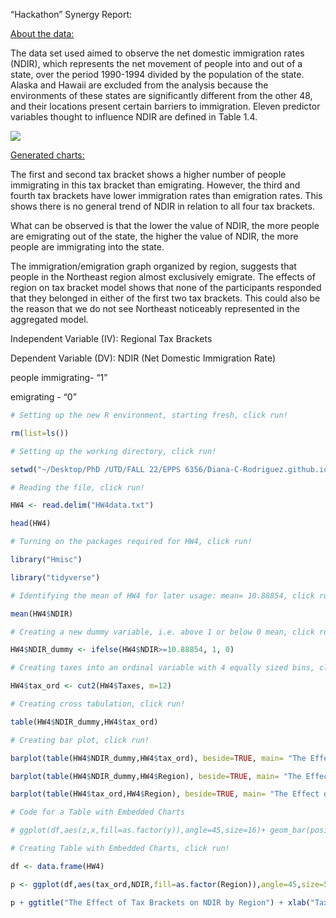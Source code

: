 "Hackathon" Synergy Report:

[About the data:]{.underline}

The data set used aimed to observe the net domestic immigration rates (NDIR), which represents the net movement of people into and out of a state, over the period 1990-1994 divided by the population of the state. Alaska and Hawaii are excluded from the analysis because the environments of these states are significantly different from the other 48, and their locations present certain barriers to immigration. Eleven predictor variables thought to influence NDIR are defined in Table 1.4.

![](images/not%20for%20project-table%201.4%20%20Small.jpeg)

[Generated charts:]{.underline}

The first and second tax bracket shows a higher number of people immigrating in this tax bracket than emigrating. However, the third and fourth tax brackets have lower immigration rates than emigration rates. This shows there is no general trend of NDIR in relation to all four tax brackets.

What can be observed is that the lower the value of NDIR, the more people are emigrating out of the state, the higher the value of NDIR, the more people are immigrating into the state.

The immigration/emigration graph organized by region, suggests that people in the Northeast region almost exclusively emigrate. The effects of region on tax bracket model shows that none of the participants responded that they belonged in either of the first two tax brackets. This could also be the reason that we do not see Northeast noticeably represented in the aggregated model.

Independent Variable (IV): Regional Tax Brackets

Dependent Variable (DV): NDIR (Net Domestic Immigration Rate)

people immigrating- "1"

emigrating - "0"

```r

# Setting up the new R environment, starting fresh, click run!

rm(list=ls())

# Setting up the working directory, click run!

setwd("~/Desktop/PhD /UTD/FALL 22/EPPS 6356/Diana-C-Rodriguez.github.io")

# Reading the file, click run!

HW4 <- read.delim("HW4data.txt")

head(HW4)

# Turning on the packages required for HW4, click run!

library("Hmisc")

library("tidyverse")

# Identifying the mean of HW4 for later usage: mean= 10.88854, click run!

mean(HW4$NDIR)

# Creating a new dummy variable, i.e. above 1 or below 0 mean, click run!

HW4$NDIR_dummy <- ifelse(HW4$NDIR>=10.88854, 1, 0)

# Creating taxes into an ordinal variable with 4 equally sized bins, click run!

HW4$tax_ord <- cut2(HW4$Taxes, m=12)

# Creating cross tabulation, click run!

table(HW4$NDIR_dummy,HW4$tax_ord)

# Creating bar plot, click run!

barplot(table(HW4$NDIR_dummy,HW4$tax_ord), beside=TRUE, main= "The Effect of Tax Brackets on NDIR", xlab= "Tax Brackets", ylab= "NDIR", legend = TRUE)

barplot(table(HW4$NDIR_dummy,HW4$Region), beside=TRUE, main= "The Effect of Region on NDIR", xlab= "Region", ylab= "NDIR", legend = TRUE)

barplot(table(HW4$tax_ord,HW4$Region), beside=TRUE, main= "The Effect of Region on Tax Brackets", xlab= "Region", ylab= "Tax Bracket Prevalence", legend = TRUE)

# Code for a Table with Embedded Charts

# ggplot(df,aes(z,x,fill=as.factor(y)),angle=45,size=16)+ geom_bar(position="dodge",stat="identity") +facet_wrap(~z,nrow=3)

# Creating Table with Embedded Charts, click run! 

df <- data.frame(HW4)

p <- ggplot(df,aes(tax_ord,NDIR,fill=as.factor(Region)),angle=45,size=5)+ geom_bar(position="dodge",stat="identity") +facet_wrap(~tax_ord,nrow=3)

p + ggtitle("The Effect of Tax Brackets on NDIR by Region") + xlab("Tax Brackets") + ylab("NDIR") + guides(fill=guide_legend(title="Region")) + theme(axis.text.x = element_text(size = 6))

```
